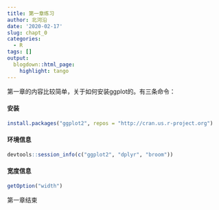 ```yaml
---
title: 第一章练习
author: 北河沿
date: '2020-02-17'
slug: chapt_0
categories:
  - R
tags: []
output:
  blogdown::html_page:
    highlight: tango
---
```



第一章的内容比较简单，关于如何安装ggplot的。有三条命令：


#### 安装
```R
install.packages("ggplot2", repos = "http://cran.us.r-project.org")
```


#### 环境信息
```r
devtools::session_info(c("ggplot2", "dplyr", "broom"))
```

#### 宽度信息
```R
getOption("width")
```

第一章结束

